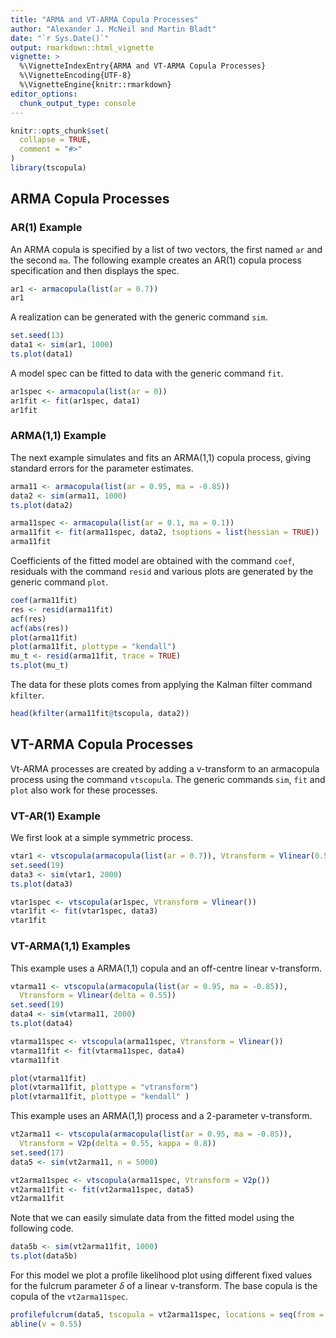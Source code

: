 ```yaml
---
title: "ARMA and VT-ARMA Copula Processes"
author: "Alexander J. McNeil and Martin Bladt"
date: "`r Sys.Date()`"
output: rmarkdown::html_vignette
vignette: >
  %\VignetteIndexEntry{ARMA and VT-ARMA Copula Processes}
  %\VignetteEncoding{UTF-8}
  %\VignetteEngine{knitr::rmarkdown}
editor_options: 
  chunk_output_type: console
---
```


```r
knitr::opts_chunk$set(
  collapse = TRUE,
  comment = "#>"
)
library(tscopula)
```

## ARMA Copula Processes

### AR(1) Example
An ARMA copula is specified by a list of two vectors, the first named `ar` and the second `ma`. The following example creates an AR(1) copula process specification and then displays the spec.

```r
ar1 <- armacopula(list(ar = 0.7))
ar1
```

A realization can be generated with the generic command `sim`.

```r
set.seed(13)
data1 <- sim(ar1, 1000)
ts.plot(data1)
```

A model spec can be fitted to data with the generic command `fit`.

```r
ar1spec <- armacopula(list(ar = 0))
ar1fit <- fit(ar1spec, data1)
ar1fit
```

### ARMA(1,1) Example

The next example simulates and fits an ARMA(1,1) copula process, giving standard errors for the parameter estimates.

```r
arma11 <- armacopula(list(ar = 0.95, ma = -0.85))
data2 <- sim(arma11, 1000)
ts.plot(data2)

arma11spec <- armacopula(list(ar = 0.1, ma = 0.1))
arma11fit <- fit(arma11spec, data2, tsoptions = list(hessian = TRUE))
arma11fit
```

Coefficients of the fitted model are obtained with the command `coef`, residuals with the command `resid` and various plots are generated by the generic command `plot`. 

```r
coef(arma11fit)
res <- resid(arma11fit)
acf(res)
acf(abs(res))
plot(arma11fit)
plot(arma11fit, plottype = "kendall")
mu_t <- resid(arma11fit, trace = TRUE)
ts.plot(mu_t)
```

The data for these plots comes from applying the Kalman filter command `kfilter`.
```r
head(kfilter(arma11fit@tscopula, data2))
```

## VT-ARMA Copula Processes

Vt-ARMA processes are created by adding a v-transform to an armacopula process using the command `vtscopula`. The generic commands `sim`, `fit` and `plot` also work for these processes.

### VT-AR(1) Example

We first look at a simple symmetric process.

```r
vtar1 <- vtscopula(armacopula(list(ar = 0.7)), Vtransform = Vlinear(0.5))
set.seed(19)
data3 <- sim(vtar1, 2000)
ts.plot(data3)

vtar1spec <- vtscopula(ar1spec, Vtransform = Vlinear())
vtar1fit <- fit(vtar1spec, data3)
vtar1fit
```

### VT-ARMA(1,1) Examples

This example uses a ARMA(1,1) copula and an off-centre linear v-transform.

```r
vtarma11 <- vtscopula(armacopula(list(ar = 0.95, ma = -0.85)),
  Vtransform = Vlinear(delta = 0.55))
set.seed(19)
data4 <- sim(vtarma11, 2000)
ts.plot(data4)

vtarma11spec <- vtscopula(arma11spec, Vtransform = Vlinear())
vtarma11fit <- fit(vtarma11spec, data4)
vtarma11fit

plot(vtarma11fit)
plot(vtarma11fit, plottype = "vtransform")
plot(vtarma11fit, plottype = "kendall" )
```

This example uses an ARMA(1,1) process and a 2-parameter v-transform.

```r
vt2arma11 <- vtscopula(armacopula(list(ar = 0.95, ma = -0.85)),
  Vtransform = V2p(delta = 0.55, kappa = 0.8))
set.seed(17)
data5 <- sim(vt2arma11, n = 5000)

vt2arma11spec <- vtscopula(arma11spec, Vtransform = V2p())
vt2arma11fit <- fit(vt2arma11spec, data5)
vt2arma11fit
```

Note that we can easily simulate data from the fitted model using the following code.

```r
data5b <- sim(vt2arma11fit, 1000)
ts.plot(data5b)
```

For this model we plot a profile likelihood plot using different fixed values for the fulcrum parameter $\delta$ of a linear v-transform. The base copula is the copula of the `vt2arma11spec`.

```r
profilefulcrum(data5, tscopula = vt2arma11spec, locations = seq(from = 0, to = 1, length = 21))
abline(v = 0.55)
```

